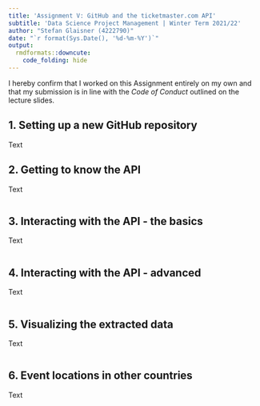 ```yaml
---
title: 'Assignment V: GitHub and the ticketmaster.com API'
subtitle: 'Data Science Project Management | Winter Term 2021/22'
author: "Stefan Glaisner (4222790)"
date: "`r format(Sys.Date(), '%d-%m-%Y')`"
output:
  rmdformats::downcute:
    code_folding: hide
---
```


I hereby confirm that I worked on this Assignment entirely on my own and that my submission is in line with the *Code of Conduct* outlined on the lecture slides.

## 1. Setting up a new GitHub repository

Text


## 2. Getting to know the API

Text

```r



```


## 3. Interacting with the API - the basics

Text

```r



```


## 4. Interacting with the API - advanced

Text

```r



```


## 5. Visualizing the extracted data

Text

```r



```


## 6. Event locations in other countries

Text

```r



```
